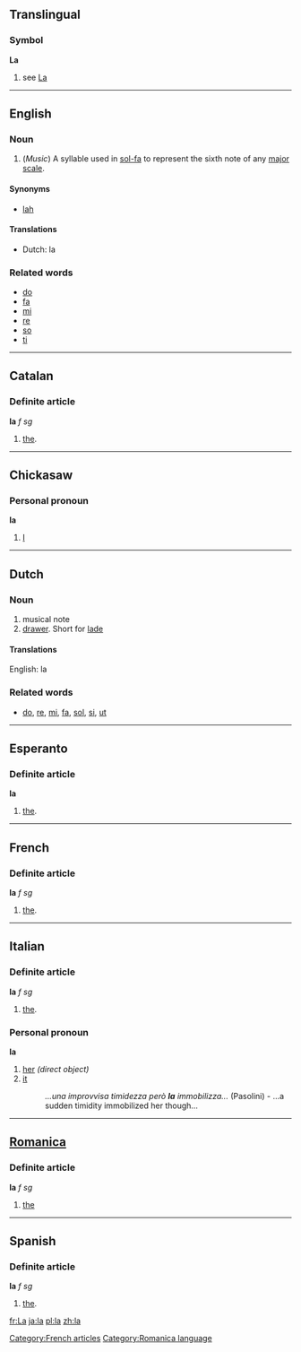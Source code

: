 ==Translingual==
===Symbol===
'''La'''
# see [[La]]

----
==English==
===Noun===

#(''Music'') A syllable used in [[sol-fa]] to represent the sixth note of any [[major scale]].

====Synonyms====
*[[lah]]

====Translations====
*Dutch: la

===Related words===
*[[do]]
*[[fa]]
*[[mi]]
*[[re]]
*[[so]]
*[[ti]]

----

==Catalan==
===Definite article===
'''la''' ''f sg''

#[[the]].

----
==Chickasaw==
===Personal pronoun===
'''la'''
# [[I]]

----
==Dutch==
===Noun===

#musical note
#[[drawer]]. Short for [[lade]]

====Translations====
English: la

===Related words===
*[[do]], [[re]], [[mi]], [[fa]], [[sol]], [[si]], [[ut]]

----

==Esperanto==
===Definite article===
'''la'''

#[[the]].

----

==French==
===Definite article===
'''la''' ''f sg''
[[Category:French articles]]
#[[the]].

----

==Italian==
===Definite article===
'''la''' ''f sg''

#[[the]].

===Personal pronoun===
'''la'''
# [[her]] ''(direct object)''
# [[it]] {{f}}
#: ''...una improvvisa timidezza però '''la''' immobilizza...'' (Pasolini) - ...a sudden timidity immobilized her though...

----

==[[Romanica]]==
[[Category:Romanica language]]
===Definite article===
'''la''' ''f'' ''sg''

#[[the]]

----

==Spanish==
===Definite article===
'''la''' ''f sg''

#[[the]].
[[fr:La]] [[ja:la]]
[[pl:la]] [[zh:la]]